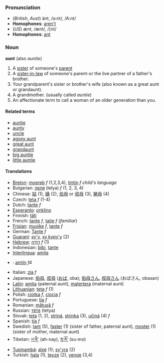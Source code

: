 === Pronunciation ===
*(''British'', ''Aust'') änt, /ɑ:nt/, /A:nt/
*'''Homophones''': [[aren't]]
*(''US'') ænt, /ænt/, /{nt/
*'''Homophones''': [[ant]]

===Noun===
'''aunt''' (also ''auntie'')

#A [[sister]] of someone's [[parent]]
#A [[sister-in-law]] of someone's parent-or the live partner of a father's brother.
#Your grandparent's sister or brother's wife (also known as a great aunt or grandaunt).
#A grandmother. (usually called ''auntie'') 
#An affectionate term to call a woman of an older generation than you.

====Related terms====
*[[auntie]]
*[[aunty]]
*[[uncle]]
*[[agony aunt]]
*[[great aunt]]
*[[grandaunt]]
*[[big auntie]] 
*[[little auntie]]

====Translations====
*[[Breton]]: [[moereb]] ''f'' (1,2,3,4), [[tintin]] ''f'' ''child's language''
*Bulgarian: [[леля]] (lelya) ''f'' (1, 2, 3, 4)
*Chinese: [[姑]] (1), [[姨]] (2), [[伯母]] or [[叔母]] (3), [[舅母]] (4)
*Czech: [[teta]] ''f'' (1-4)
*Dutch: [[tante]] ''f''
*[[Esperanto]]: [[onklino]]
*Finnish: [[täti]]
*French: [[tante]] ''f'', [[tatie]] ''f'' (''familiar'')
*[[Frisian]]: [[muoike]] ''f'', [[tante]] ''f''
*German: [[Tante]] ''f''
*[[Guaraní]]: [[sy'y]], [[sy kypy'y]] (2)
*[[Hebrew]]: [[דּוֹדָה]] ''f'' (1)
*Indonesian: [[bibi]], [[tante]]
*[[Interlingua]]: [[amita]]
*{{ga}}: [[aintín]] ''f4''
*Italian: [[zia]] ''f''
*Japanese: [[伯母]], [[叔母]] ([[おば]], oba); [[伯母さん]], [[叔母さん]] (おばさん, obasan)
*[[Latin]]: [[amita]] (paternal aunt), [[matertera]] (maternal aunt)
*[[Lithuanian]]: [[teta]] ''f'' (1)
*Polish: [[ciotka]] ''f'', [[ciocia]] ''f''
*Portuguese: [[tia]] ''f''
*Romanian: [[mătuşă]] ''f''
*Russian: [[тётя]] (tetya)
*Slovak: [[teta]] (1, 2), [[striná]], [[strinka]] (3), [[učiná]] (4)  ''f''
*Spanish: [[tía]] ''f''
*Swedish: [[tant]] (5), [[faster]] (1) (sister of father, paternal aunt), [[moster]] (1) (sister of mother, maternal aunt)
*Tibetan: [[ཡ་ནི་]] (ah-nay), [[སུ་མོ་]] (su-mo)
*[[Tupinambá]]: [[aîxé]] (1); [[sy'yra]] (2)
*Turkish: [[hala]] (1), [[teyze]] (2), [[yenge]] (3,4)